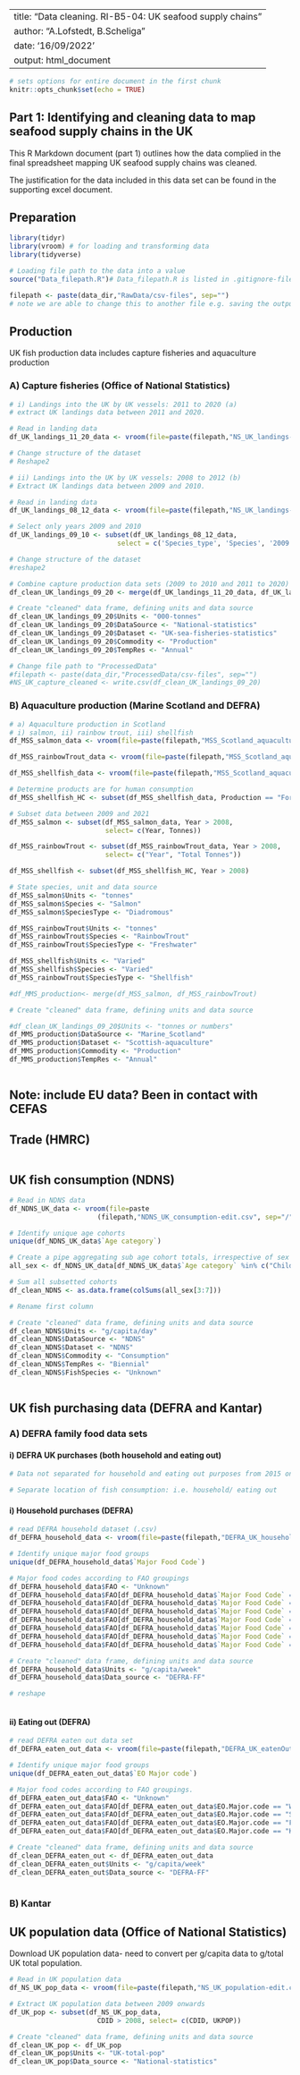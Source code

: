 
---
title: "Data cleaning. RI-B5-04: UK seafood supply chains"
author: "A.Lofstedt, B.Scheliga"
date: '16/09/2022'
output: html_document
---

```r
# sets options for entire document in the first chunk
knitr::opts_chunk$set(echo = TRUE)
```

## Part 1: Identifying and cleaning data to map seafood supply chains in the UK 

This R Markdown document (part 1) outlines how the data complied in the final spreadsheet mapping UK seafood supply chains was cleaned. 

The justification for the data included in this data set can be found in the supporting excel document.  

## Preparation

```r
library(tidyr)
library(vroom) # for loading and transforming data
library(tidyverse)

```

```r
# Loading file path to the data into a value 
source("Data_filepath.R")# Data_filepath.R is listed in .gitignore-file. So, you will need to create that file yourself and provide your respected filepath using "data_dir <- [enter your here]"
```

```r
filepath <- paste(data_dir,"RawData/csv-files", sep="") 
# note we are able to change this to another file e.g. saving the output

```

## Production

UK fish production data includes capture fisheries and aquaculture production 

### A) Capture fisheries (Office of National Statistics)

```r
# i) Landings into the UK by UK vessels: 2011 to 2020 (a)
# extract UK landings data between 2011 and 2020.

# Read in landing data
df_UK_landings_11_20_data <- vroom(file=paste(filepath,"NS_UK_landings-201120-edit.csv", sep="/"), na = c(".."))

```

```r
# Change structure of the dataset 
# Reshape2


```


```r
# ii) Landings into the UK by UK vessels: 2008 to 2012 (b)
# Extract UK landings data between 2009 and 2010. 

# Read in landing data
df_UK_landings_08_12_data <- vroom(file=paste(filepath,"NS_UK_landings-200812-edit.csv", sep="/"),na = c(".."))

# Select only years 2009 and 2010
df_UK_landings_09_10 <- subset(df_UK_landings_08_12_data, 
                           select = c('Species_type', 'Species', '2009', '2010'))

```


```r
# Change structure of the dataset 
#reshape2
```


```r
# Combine capture production data sets (2009 to 2010 and 2011 to 2020)
df_clean_UK_landings_09_20 <- merge(df_UK_landings_11_20_data, df_UK_landings_09_10)

```

```r
# Create "cleaned" data frame, defining units and data source 
df_clean_UK_landings_09_20$Units <- "000-tonnes"
df_clean_UK_landings_09_20$DataSource <- "National-statistics"
df_clean_UK_landings_09_20$Dataset <- "UK-sea-fisheries-statistics"
df_clean_UK_landings_09_20$Commodity <- "Production"
df_clean_UK_landings_09_20$TempRes <- "Annual"
```


```r
# Change file path to "ProcessedData"
#filepath <- paste(data_dir,"ProcessedData/csv-files", sep="") 
#NS_UK_capture_cleaned <- write.csv(df_clean_UK_landings_09_20)

```

### B) Aquaculture production (Marine Scotland and DEFRA)

```r
# a) Aquaculture production in Scotland
# i) salmon, ii) rainbow trout, iii) shellfish
df_MSS_salmon_data <- vroom(file=paste(filepath,"MSS_Scotland_aquacultureSalmon.csv", sep="/"), na = c(".."))

df_MSS_rainbowTrout_data <- vroom(file=paste(filepath,"MSS_Scotland_aquacultureRainbowTrout.csv", sep="/"), na = c(".."))

df_MSS_shellfish_data <- vroom(file=paste(filepath,"MSS_Scotland_aquacultureShellfish.csv", sep="/"), na = c(".."))

```

```r
# Determine products are for human consumption 
df_MSS_shellfish_HC <- subset(df_MSS_shellfish_data, Production == "For the table")

# Subset data between 2009 and 2021 
df_MSS_salmon <- subset(df_MSS_salmon_data, Year > 2008, 
                        select= c(Year, Tonnes)) 

df_MSS_rainbowTrout <- subset(df_MSS_rainbowTrout_data, Year > 2008, 
                        select= c("Year", "Total Tonnes"))

df_MSS_shellfish <- subset(df_MSS_shellfish_HC, Year > 2008)

# State species, unit and data source
df_MSS_salmon$Units <- "tonnes"
df_MSS_salmon$Species <- "Salmon"
df_MSS_salmon$SpeciesType <- "Diadromous"

df_MSS_rainbowTrout$Units <- "tonnes"
df_MSS_rainbowTrout$Species <- "RainbowTrout"
df_MSS_rainbowTrout$SpeciesType <- "Freshwater"

df_MSS_shellfish$Units <- "Varied"
df_MSS_shellfish$Species <- "Varied"
df_MSS_rainbowTrout$SpeciesType <- "Shellfish"

```

```r

#df_MMS_production<- merge(df_MSS_salmon, df_MSS_rainbowTrout)

```


```r
# Create "cleaned" data frame, defining units and data source 

#df_clean_UK_landings_09_20$Units <- "tonnes or numbers"
df_MMS_production$DataSource <- "Marine_Scotland"
df_MMS_production$Dataset <- "Scottish-aquaculture"
df_MMS_production$Commodity <- "Production"
df_MMS_production$TempRes <- "Annual"
```

```r

```

## Note: include EU data? Been in contact with CEFAS

## Trade (HMRC)

```r

```


## UK fish consumption (NDNS)

```r
# Read in NDNS data
df_NDNS_UK_data <- vroom(file=paste
                      (filepath,"NDNS_UK_consumption-edit.csv", sep="/"))

```

```r
# Identify unique age cohorts
unique(df_NDNS_UK_data$`Age category`)

# Create a pipe aggregating sub age cohort totals, irrespective of sex 
all_sex <- df_NDNS_UK_data[df_NDNS_UK_data$`Age category` %in% c("Children 1.5-3 years", "Children 4-10 years", "Children 11-18 years", "Adults 19-64 years", "Adults 65 years and over"), ]

# Sum all subsetted cohorts 
df_clean_NDNS <- as.data.frame(colSums(all_sex[3:7])) 

# Rename first column  

```

```r
# Create "cleaned" data frame, defining units and data source 
df_clean_NDNS$Units <- "g/capita/day"
df_clean_NDNS$DataSource <- "NDNS"
df_clean_NDNS$Dataset <- "NDNS"
df_clean_NDNS$Commodity <- "Consumption"
df_clean_NDNS$TempRes <- "Biennial"
df_clean_NDNS$FishSpecies <- "Unknown"


```


```r

```


## UK fish purchasing data (DEFRA and Kantar)

### A) DEFRA family food data sets

#### i) DEFRA UK purchases (both household and eating out)

```r
# Data not separated for household and eating out purposes from 2015 onwards

# Separate location of fish consumption: i.e. household/ eating out

```


#### i) Household purchases (DEFRA)

```r
# read DEFRA household dataset (.csv)
df_DEFRA_household_data <- vroom(file=paste(filepath,"DEFRA_UK_household-200914-edit.csv", sep="/"))

```


```r
# Identify unique major food groups
unique(df_DEFRA_household_data$`Major Food Code`)

# Major food codes according to FAO groupings
df_DEFRA_household_data$FAO <- "Unknown"
df_DEFRA_household_data$FAO[df_DEFRA_household_data$`Major Food Code` == "White fish, fresh, chilled or frozen"] <- "Demersal"
df_DEFRA_household_data$FAO[df_DEFRA_household_data$`Major Food Code` == "White fish, dried, salted or smoked"] <- "Demersal"
df_DEFRA_household_data$FAO[df_DEFRA_household_data$`Major Food Code` == "Shellfish"] <- "Shellfish"
df_DEFRA_household_data$FAO[df_DEFRA_household_data$`Major Food Code` == "Herrings and other blue fish, fresh, chilled or frozen"] <-"Pelagic"
df_DEFRA_household_data$FAO[df_DEFRA_household_data$`Major Food Code` == "Salmon, fresh, chilled or frozen"] <- "Pelagic"
df_DEFRA_household_data$FAO[df_DEFRA_household_data$`Major Food Code` == "Blue fish, dried or salted or smoked"] <- "Pelagic"
df_DEFRA_household_data$FAO[df_DEFRA_household_data$`Major Food Code` == "Salmon, tinned"] <- "Pelagic"
```


```r
# Create "cleaned" data frame, defining units and data source 
df_DEFRA_household_data$Units <- "g/capita/week"
df_DEFRA_household_data$Data_source <- "DEFRA-FF"

```


```r

# reshape
```


```r

```


#### ii) Eating out (DEFRA)

```r
# read DEFRA eaten out data set
df_DEFRA_eaten_out_data <- vroom(file=paste(filepath,"DEFRA_UK_eatenOut-200914-edit.csv", sep="/"))

```


```r

# Identify unique major food groups
unique(df_DEFRA_eaten_out_data$`EO Major code`)

# Major food codes according to FAO groupings.
df_DEFRA_eaten_out_data$FAO <- "Unknown"
df_DEFRA_eaten_out_data$FAO[df_DEFRA_eaten_out_data$EO.Major.code == "White fish"] <- "Demersal"
df_DEFRA_eaten_out_data$FAO[df_DEFRA_eaten_out_data$EO.Major.code == "Shellfish - without sauce or dressing (e.g. prawns, shrimps, oysters, crab)"] <- "Shellfish"
df_DEFRA_eaten_out_data$FAO[df_DEFRA_eaten_out_data$EO.Major.code == "Fatty fish"] <- "Pelagic"
df_DEFRA_eaten_out_data$FAO[df_DEFRA_eaten_out_data$EO.Major.code == "Kippers and other smoked fish (e.g. smoked salmon)"] <- "Pelagic"

```


```r
# Create "cleaned" data frame, defining units and data source
df_clean_DEFRA_eaten_out <- df_DEFRA_eaten_out_data
df_clean_DEFRA_eaten_out$Units <- "g/capita/week"
df_clean_DEFRA_eaten_out$Data_source <- "DEFRA-FF"

```

```r

```


### B) Kantar 


## UK population data (Office of National Statistics)

Download UK population data- need to convert per g/capita data to g/total UK total population.

```r
# Read in UK population data 
df_NS_UK_pop_data <- vroom(file=paste(filepath,"NS_UK_population-edit.csv", sep="/"))
```

```r
# Extract UK population data between 2009 onwards
df_UK_pop <- subset(df_NS_UK_pop_data, 
                      CDID > 2008, select= c(CDID, UKPOP))

```

```r
# Create "cleaned" data frame, defining units and data source 
df_clean_UK_pop <- df_UK_pop
df_clean_UK_pop$Units <- "UK-total-pop"
df_clean_UK_pop$Data_source <- "National-statistics"
```

```r

```

